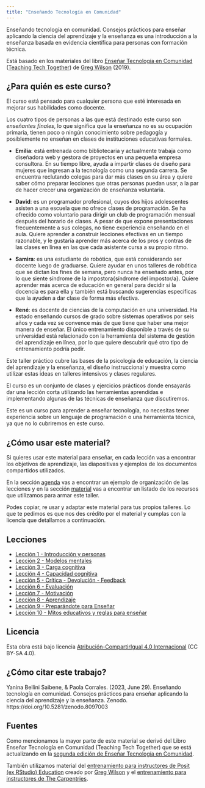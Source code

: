 ```yaml
---
title: "Enseñando Tecnología en Comunidad"
---
```


Enseñando tecnología en comunidad. Consejos prácticos para enseñar aplicando la ciencia del aprendizaje y la enseñanza es una introducción a la enseñanza basada en evidencia científica para personas con formación técnica.

Está basado en los materiales del libro [Enseñar Tecnología en Comunidad](https://educarencomunidad.tech/) ([Teaching Tech Together](https://teachtogether.tech/)) de [Greg Wilson](https://third-bit.com/) (2019).

## ¿Para quién es este curso?

El curso está pensado para cualquier persona que esté interesada en mejorar sus habilidades
como docente.

Los cuatro tipos de personas a las que está destinado este curso son _enseñantes finales_, lo que significa que la enseñanza no es su ocupación primaria, tienen poco o ningún conocimiento sobre pedagogía y posiblemente no enseñan en clases de instituciones educativas formales.

* **Emilia**: está entrenada como bibliotecaria y actualmente trabaja como diseñadora web y gestora de proyectos en una pequeña empresa consultora. En su tiempo libre, ayuda a impartir clases de diseño para mujeres que ingresan a la tecnología como una segunda carrera. Se encuentra reclutando colegas para dar más clases en su área y quiere saber cómo preparar lecciones que otras personas puedan usar, a la par de hacer crecer una organización de enseñanza voluntaria.

* **David**: es un programador profesional, cuyos dos hijos adolescentes asisten a una escuela que no ofrece clases de programación. Se ha ofrecido como voluntario para dirigir un club de programación mensual después del horario de clases. A pesar de que expone presentaciones frecuentemente a sus colegas, no tiene experiencia enseñando en el aula. Quiere aprender a construir lecciones efectivas en un tiempo razonable, y le gustaría aprender más acerca de los pros y contras de las clases en línea en las que cada asistente cursa a su propio ritmo.

* **Samira**: es una estudiante de robótica, que está considerando ser docente luego de graduarse. Quiere ayudar en unos talleres de robótica que se dictan los fines de semana, pero nunca ha enseñado antes, por lo que siente síndrome de la impostora{síndrome del impostor/a}. Quiere aprender más acerca de educación en general para decidir si la docencia es para ella y también está buscando sugerencias específicas que la ayuden a dar clase de forma más efectiva.

* **René**: es docente de ciencias de la computación en una universidad. Ha estado enseñando cursos de grado sobre sistemas operativos por seis años y cada vez se convence más de que tiene que haber una mejor manera de enseñar. El único entrenamiento disponible a través de su universidad está relacionado con la herramienta del sistema de gestión del aprendizaje en línea, por lo que quiere descubrir qué otro tipo de entrenamiento podría pedir.

Este taller práctico cubre las bases de la psicología de educación, la ciencia del aprendizaje y la enseñanza, el diseño instruccional y muestra como utilizar estas ideas en talleres intensivos y clases regulares.

El curso es un conjunto de clases y ejercicios prácticos donde ensayarás dar una lección corta utilizando las herramientas aprendidas e implementando algunas de las técnicas de enseñanza que discutiremos. 

Este es un curso para aprender a enseñar tecnología, no necesitas tener experiencia sobre un lenguaje de programación o una herramienta técnica, ya que no lo cubriremos en este curso.

## ¿Cómo usar este material?

Si quieres usar este material para enseñar, en cada lección vas a encontrar los objetivos de aprendizaje, las diapositivas y ejemplos de los documentos compartidos utilizados.  

En la sección [agenda](schedule.html) vas a encontrar un ejemplo de organización de las lecciones y en la sección [material](/materials.html) vas a encontrar un listado de los recursos que utilizamos para armar este taller. 

Podes copiar, re usar y adaptar este material para tus propios talleres.  Lo que te pedimos es que nos des crédito por el material y cumplas con la licencia que detallamos a continuación.

## Lecciones

* [Lección 1 - Introducción y personas](/intro-personas.html)
* [Lección 2 - Modelos mentales](/modelos-mentales.html)
* [Lección 3 - Carga cognitiva](/carga-cognitiva.html)
* [Lección 4 - Capacidad cognitiva](/capacidad-cognitiva.html)
* [Lección 5 - Crítica - Devolución - Feedback](/feedback.html)
* [Lección 6 - Evaluación](/evaluacion.html)
* [Lección 7 - Motivación](/motivacion.html)
* [Lección 8 - Aprendizaje](/aprendizaje.html)
* [Lección 9 - Preparándote para Enseñar](/preparacion.html)
* [Lección 10 - Mitos educativos y reglas para enseñar](/mitos-reglas.html)

## Licencia

Esta obra está bajo licencia [Atribución-CompartirIgual 4.0 Internacional ](https://creativecommons.org/licenses/by-sa/4.0/deed.es) (CC BY-SA 4.0).


## ¿Cómo citar este trabajo?

Yanina Bellini Saibene, & Paola Corrales. (2023, June 29). Enseñando tecnología en comunidad. Consejos prácticos para enseñar aplicando la ciencia del aprendizaje y la enseñanza. Zenodo. https://doi.org/10.5281/zenodo.8097003 

## Fuentes

Como mencionamos la mayor parte de este material se derivó del Libro Enseñar Tecnología en Comunidad (Teaching Tech Together) que se está actualizando en la [segunda edición de Enseñar Tecnología en Comunidad](https://teachingtechtogether.netlify.app/).  

También utilizamos material del [entrenamiento para instructores de Posit (ex RStudio) Education](https://education.rstudio.com/trainers/#info) creado por [Greg Wilson](https://third-bit.com/) y el [entrenamiento para instructores de The Carpentries](https://carpentries.github.io/instructor-training).   
